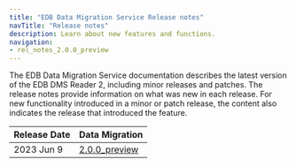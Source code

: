 ```yaml
---
title: "EDB Data Migration Service Release notes"
navTitle: "Release notes"
description: Learn about new features and functions.
navigation:
- rel_notes_2.0.0_preview
---
```


The EDB Data Migration Service documentation describes the latest version of the EDB
DMS Reader 2, including minor releases and patches. The release notes
provide information on what was new in each release. For new functionality
introduced in a minor or patch release, the content also indicates the release
that introduced the feature.

| Release Date | Data Migration                           |
|--------------|------------------------------------------|
| 2023 Jun 9   | [2.0.0_preview](rel_notes_2.0.0_preview) |

